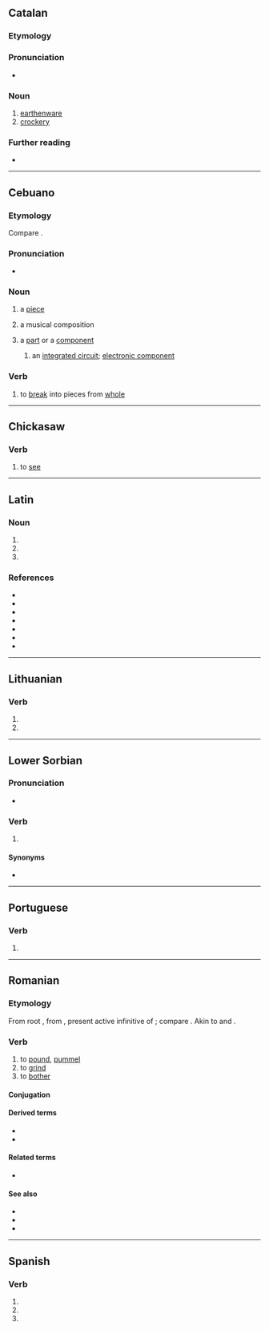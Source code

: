 {{also|PISA|Pisa|pisá|pīsà|pișa}}
==Catalan==

===Etymology===

===Pronunciation===
* {{ca-IPA}}

===Noun===
{{ca-noun|f|-}}

# [[earthenware]]
# [[crockery]]

===Further reading===
* {{R:IEC2}}

{{c|ca|Ceramics}}

----

==Cebuano==

===Etymology===
Compare {{cog|es|pieza}}.

===Pronunciation===
* {{hyphenation|ceb|pi|sa}}

===Noun===
{{head|ceb|noun}}

# {{lb|ceb|dated}} a [[piece]]
# {{lb|ceb|music}} a musical composition
# {{lb|ceb|of|_|electronics|electrical|mechanical}} a [[part]] or a [[component]]
## {{lb|ceb|by|_|extension}} an [[integrated circuit]]; [[semiconductor|electronic component]]

===Verb===
{{head|ceb|verb}}

# to [[break]] into pieces from [[whole]]

----

==Chickasaw==

===Verb===
{{head|cic|verb}}

# to [[see]]

----

==Latin==

===Noun===
{{la-noun-form|pisa}}

# {{inflection of|la|pisum||nom|p}}
# {{inflection of|la|pisum||acc|p}}
# {{inflection of|la|pisum||voc|p}}

===References===
* {{R:L&S}}
* {{R:du Cange}}
* {{R:Gaffiot}}
* {{R:PersEnc}}
* {{R:Peck}}
* {{R:Smith's Geography}}
* {{R:Stillwell}}

----

==Lithuanian==

===Verb===
{{head|lt|verb form}}

# {{verb form of|lt|pisti||3s|pres}}
# {{verb form of|lt|pisti||3p|pres}}

----

==Lower Sorbian==

===Pronunciation===
* {{IPA|dsb|[ˈpʲisa]}}

===Verb===
{{head|dsb|verb form}}

# {{inflection of|dsb|pisaś||3|s|pres}}

====Synonyms====
* {{l|dsb|pišo}}

----

==Portuguese==

===Verb===
{{head|pt|verb form}}

# {{pt-verb-form-of|pisar}}

----

==Romanian==

===Etymology===
From {{inh|ro|VL.|-}} root {{m|la||*pisāre}}, from {{inh|ro|la|pinsāre}}, present active infinitive of {{m|la|pinsō}}; compare {{cog|rup|chisedz|chisedz, chisari}}. Akin to {{cog|es|pisar}} and {{cog|pt|pisar}}.

===Verb===
{{ro-verb|conj=1|pisează|pisat}}

# to [[pound]], [[pummel]]
# to [[grind]]
# to [[bother]]

====Conjugation====
{{ro-conj-a-ez|pis}}

====Derived terms====
* {{l|ro|pisare}}
* {{l|ro|pisătură}}

====Related terms====
* {{l|ro|păsat}}

====See also====
* {{l|ro|pișa}}
* {{l|ro|piuă}}
* {{l|ro|măcina}}

----

==Spanish==

===Verb===
{{head|es|verb form}}

# {{es-verb form of|ending=ar|mood=imperative|sense=affirmative|pers=2|formal=no|number=singular|pisar}}
# {{es-verb form of|ending=ar|mood=indicative|tense=present|pers=2|formal=yes|number=singular|pisar}}
# {{es-verb form of|ending=ar|mood=indicative|tense=present|pers=3|number=singular|pisar}}